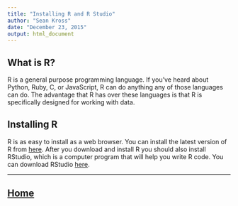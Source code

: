 ```yaml
---
title: "Installing R and R Studio"
author: "Sean Kross"
date: "December 23, 2015"
output: html_document
---
```


## What is R?

R is a general purpose programming language. If you've heard about Python, Ruby,
C, or JavaScript, R can do anything any of those languages can do. The advantage
that R has over these languages is that R is specifically designed for working
with data.

## Installing R

R is as easy to install as a web browser. You can install the latest version of
R from [here](https://cran.r-project.org/). After you download and install R
you should also install RStudio, which is a computer program that will help you
write R code. You can download RStudio 
[here](https://www.rstudio.com/products/rstudio/download/).

---

## [Home](index.html)